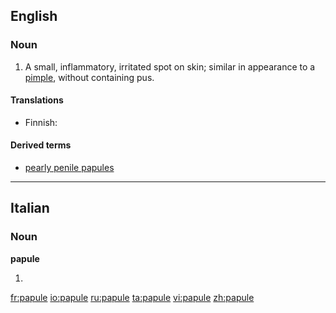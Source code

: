 ==English==

===Noun===
{{en-noun}}

# A small, inflammatory, irritated spot on skin; similar in appearance to a [[pimple]], without containing pus.

====Translations====
{{trans-top|a small, inflammatory, irritated spot on skin, without containing pus}}
*Finnish: {{t|fi|näppylä}}
{{trans-mid}}
{{trans-bottom}}

====Derived terms====
* [[pearly penile papules]]

----

==Italian==

===Noun===
'''papule''' {{f}}

# {{plural of|[[papula]]|lang=Italian}}

[[fr:papule]]
[[io:papule]]
[[ru:papule]]
[[ta:papule]]
[[vi:papule]]
[[zh:papule]]